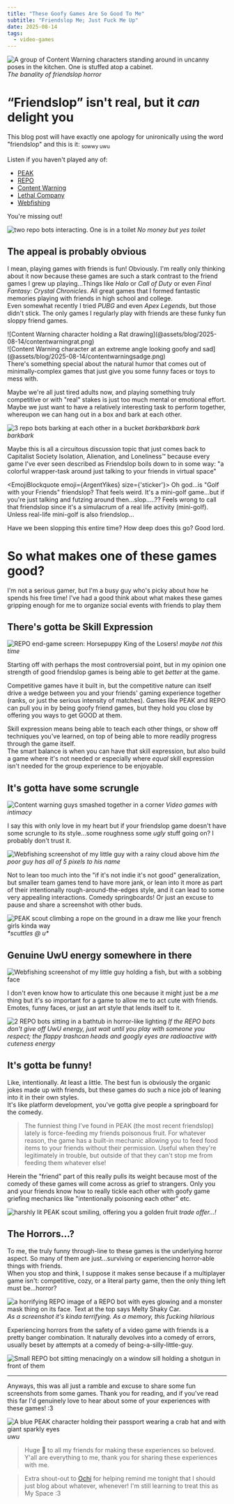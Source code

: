 ```yaml
---
title: "These Goofy Games Are So Good To Me"
subtitle: "Friendslop Me; Just Fuck Me Up"
date: 2025-08-14
tags:
  - video-games
---
```


![A group of Content Warning characters standing around in uncanny poses in the kitchen. One is stuffed atop a cabinet.](@assets/blog/2025-08-14/thisisart.png)
_The banality of friendslop horror_

# “Friendslop” isn't real, but it _can_ delight you

This blog post will have exactly one apology for unironically using the word "friendslop" and this is it: <sub>sowwy uwu</sub>

Listen if you haven't played any of:
- [PEAK](https://store.steampowered.com/app/3527290/PEAK/)
- [REPO](https://store.steampowered.com/app/3241660/REPO/)
- [Content Warning](https://store.steampowered.com/app/2881650/Content_Warning/)
- [Lethal Company](https://store.steampowered.com/app/1966720/Lethal_Company/)
- [Webfishing](https://store.steampowered.com/app/3146520/WEBFISHING/)

You're missing out!

![two repo bots interacting. One is in a toilet](@assets/blog/2025-08-14/girlhelptoilet.png)
_No money but yes toilet_

## The appeal is probably obvious

I mean, playing games with friends is fun! Obviously. I'm really only thinking about it now because these games are such a stark contrast to the friend games I grew up playing...Things like _Halo_ or _Call of Duty_ or even _Final Fantasy: Crystal Chronicles_. All great games that I formed fantastic memories playing with friends in high school and college.\
Even somewhat recently I tried _PUBG_ and even _Apex Legends_, but those didn't stick. The only games I regularly play with friends are these funky fun sloppy friend games.

<AccordionPhotoTemplate numImages={2} numCaptions={1}>
<div slot="image-1">
![Content Warning character holding a Rat drawing](@assets/blog/2025-08-14/contentwarningrat.png)
</div>

<div slot="image-2">
![Content Warning character at an extreme angle looking goofy and sad](@assets/blog/2025-08-14/contentwarningsadge.png)
</div>
<span slot="caption">There's something special about the natural humor that comes out of minimally-complex games that just give you some funny faces or toys to mess with.</span>
</AccordionPhotoTemplate>

Maybe we're all just tired adults now, and playing something truly competitive or with "real" stakes is just too much mental or emotional effort.\
Maybe we just want to have a relatively interesting task to perform together, whereupon we can hang out in a box and bark at each other.

![3 repo bots barking at each other in a bucket](@assets/blog/2025-08-14/barkbucket.png)
_barkbarkbark bark barkbark_

Maybe this is all a circuitous discussion topic that just comes back to Capitalist Society Isolation, Alienation, and Loneliness™ because every game I've ever seen described as Friendslop boils down to in some way: "a colorful wrapper-task around just talking to your friends in virtual space"

<EmojiBlockquote emoji={ArgentYikes} size={'sticker'}>
Oh god...is "Golf with your Friends" friendslop? That feels weird. It's a mini-golf game...but if you're just talking and futzing around then...slop.....?? Feels wrong to call that friendslop since it's a simulacrum of a real life activity (mini-golf). Unless real-life mini-golf is also friendslop...

Have we been slopping this entire time? How deep does this go? Good lord.
</EmojiBlockquote>

# So what makes one of these games good?

I'm not a serious gamer, but I'm a busy guy who's picky about how he spends his free time! I've had a good think about what makes these games gripping enough for me to organize social events with friends to play them <InlineEmoji emoji="smile"/>

## There's gotta be Skill Expression

![REPO end-game screen: Horsepuppy King of the Losers!](@assets/blog/2025-08-14/horsepuppykingofthelosers.png)
_maybe not this time_

Starting off with perhaps the most controversial point, but in my opinion one strength of good friendslop games is being able to get _better_ at the game.

Competitive games have it built in, but the competitive nature can itself drive a wedge between you and your friends' gaming experience together (ranks, or just the serious intensity of matches). Games like PEAK and REPO can pull you in by being goofy friend games, but they hold you close by offering you ways to get GOOD at them.

Skill expression means being able to teach each other things, or show off techniques you've learned, on top of being able to more readily progress through the game itself.\
The smart balance is when you can have that skill expression, but also build a game where it's not needed or especially where _equal_ skill expression isn't needed for the group experience to be enjoyable.

## It's gotta have some scrungle

![Content warning guys smashed together in a corner](@assets/blog/2025-08-14/muah.png)
_Video games with intimacy <InlineEmoji emoji="pleading"/>_

I say this with only love in my heart but if your friendslop game doesn't have some scrungle to its style...some roughness some _ugly_ stuff going on? I probably don't trust it.

![Webfishing screenshot of my little guy with a rainy cloud above him](@assets/blog/2025-08-14/raincloudregalwebfishing.png)
_the poor guy has all of 5 pixels to his name_

Not to lean too much into the "if it's not indie it's not good" generalization, but smaller team games tend to have more jank, or lean into it more as part of their intentionally rough-around-the-edges style, and it can lead to some very appealing interactions. Comedy springboards! Or just an excuse to pause and share a screenshot with other buds.

![PEAK scout climbing a rope on the ground in a draw me like your french girls kinda way](@assets/blog/2025-08-14/drawmelikeoneofyourfrenchropes.png)
_\*scuttles @ u\*_

## Genuine UwU energy somewhere in there

![Webfishing screenshot of my little guy holding a fish, but with a sobbing face](@assets/blog/2025-08-14/sadradiantregal_webfishing.png)

I don't even know how to articulate this one because it might just be a _me_ thing but it's so important for a game to allow me to act cute with friends.\
Emotes, funny faces, or just an art style that lends itself to it.

![2 REPO bots sitting in a bathtub in horror-like lighting](@assets/blog/2025-08-14/repobathtubbuds.JPG)
_If the REPO bots don't give off UwU energy, just wait until you play with someone you respect; the flappy trashcan heads and googly eyes are radioactive with cuteness energy_

## It's gotta be funny!

Like, intentionally. At least a little. The best fun is obviously the organic jokes made up with friends, but these games do such a nice job of leaning into it in their own styles.\
It's like platform development, you've gotta give people a springboard for the comedy.

> The funniest thing I've found in PEAK (the most recent friendslop) lately is force-feeding my friends poisonous fruit. For whatever reason, the game has a built-in mechanic allowing you to feed food items to your friends without their permission. Useful when they're legitimately in trouble, but outside of that they can't stop me from feeding them whatever else!

Herein the "friend" part of this really pulls its weight because most of the comedy of these games will come across as grief to strangers. Only you and your friends know how to really tickle each other with goofy game griefing mechanics like "intentionally poisoning each other" etc.

![harshly lit PEAK scout smiling, offering you a golden fruit](@assets/blog/2025-08-14/fruitoffering.jpg)
_trade offer...!_

## The Horrors...?

To me, the truly funny through-line to these games is the underlying horror aspect. So many of them are just...surviving or experiencing horror-able things with friends.\
When you stop and think, I suppose it makes sense because if a multiplayer game isn't: competitive, cozy, or a literal party game, then the only thing left must be...horror? <InlineEmoji emoji="thinking"/>

![a horrifying REPO image of a REPO bot with eyes glowing and a monster mask thing on its face. Text at the top says Melty Shaky Car.](@assets/blog/2025-08-14/thehorrors.jpg)
_As a screenshot it's kinda terrifying. As a memory, this fucking hilarious_

Experiencing horrors from the safety of a video game with friends is a pretty banger combination. It naturally devolves into a comedy of errors, usually beset by attempts at a comedy of being-a-silly-little-guy.

![Small REPO bot sitting menacingly on a window sill holding a shotgun in front of them](@assets/blog/2025-08-14/baabaabuckshot.png)

---
Anyways, this was all just a ramble and excuse to share some fun screenshots from some games. Thank you for reading, and if you've read this far I'd genuinely love to hear about some of your experiences with these games! :3



![A blue PEAK character holding their passport wearing a crab hat and with giant sparkly eyes](@assets/blog/2025-08-14/crabUwU.png)
_uwu_

> Huge 💜 to all my friends for making these experiences so beloved. Y'all are everything to me, thank you for sharing these experiences with me.

> Extra shout-out to [Ochi](https://bsky.app/profile/ochimochi.bsky.social) for helping remind me tonight that I should just blog about whatever, whenever! I'm still learning to treat this as My Space :3